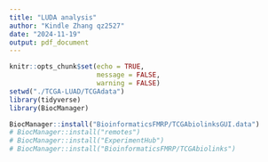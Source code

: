 ```yaml
---
title: "LUDA analysis"
author: "Kindle Zhang qz2527"
date: "2024-11-19"
output: pdf_document
---
```


```r
knitr::opts_chunk$set(echo = TRUE,
                      message = FALSE,
                      warning = FALSE)
setwd("./TCGA-LUAD/TCGAdata")
library(tidyverse)
library(BiocManager)
```

```r
BiocManager::install("BioinformaticsFMRP/TCGAbiolinksGUI.data")
# BiocManager::install("remotes")
# BiocManager::install("ExperimentHub")
# BiocManager::install("BioinformaticsFMRP/TCGAbiolinks")
```